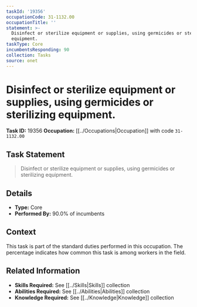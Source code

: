 ```yaml
---
taskId: '19356'
occupationCode: 31-1132.00
occupationTitle: ''
statement: >-
  Disinfect or sterilize equipment or supplies, using germicides or sterilizing
  equipment.
taskType: Core
incumbentsResponding: 90
collection: Tasks
source: onet
---
```

# Disinfect or sterilize equipment or supplies, using germicides or sterilizing equipment.

**Task ID:** 19356
**Occupation:** [[../Occupations|Occupation]] with code `31-1132.00`

## Task Statement

> Disinfect or sterilize equipment or supplies, using germicides or sterilizing equipment.

## Details

- **Type:** Core
- **Performed By:** 90.0% of incumbents

## Context

This task is part of the standard duties performed in this occupation. The percentage indicates how common this task is among workers in the field.

## Related Information

- **Skills Required:** See [[../Skills|Skills]] collection
- **Abilities Required:** See [[../Abilities|Abilities]] collection
- **Knowledge Required:** See [[../Knowledge|Knowledge]] collection
